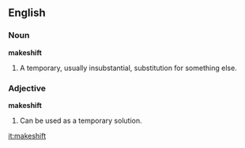 ==English==

===Noun===
'''makeshift'''
#A temporary, usually insubstantial, substitution for something else.

===Adjective===
'''makeshift'''
#Can be used as a temporary solution.

[[it:makeshift]]